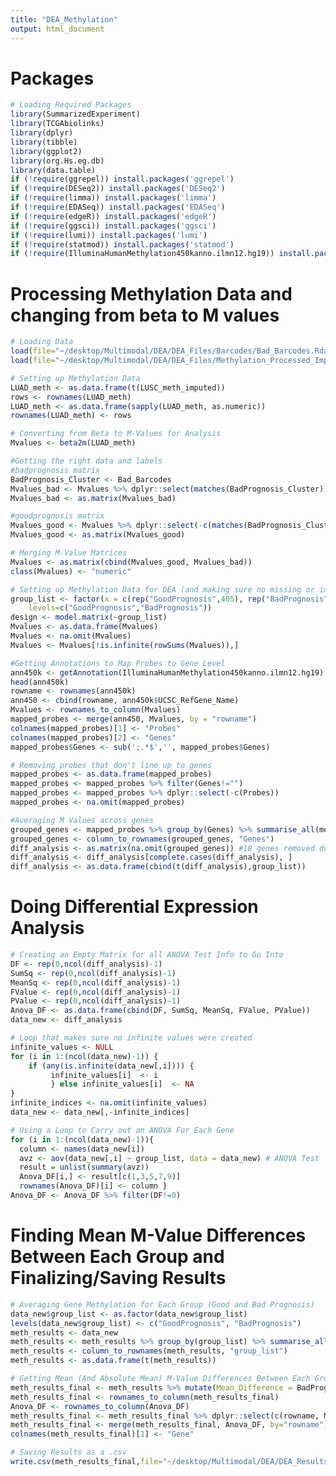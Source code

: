 ```yaml
---
title: "DEA_Methylation"
output: html_document
---
```


# Packages

```r
# Loading Required Packages
library(SummarizedExperiment)
library(TCGAbiolinks)
library(dplyr)
library(tibble)
library(ggplot2)
library(org.Hs.eg.db)
library(data.table)
if (!require(ggrepel)) install.packages('ggrepel')
if (!require(DESeq2)) install.packages('DESeq2')
if (!require(limma)) install.packages('limma')
if (!require(EDASeq)) install.packages('EDASeq')
if (!require(edgeR)) install.packages('edgeR')
if (!require(ggsci)) install.packages('ggsci')
if (!require(lumi)) install.packages('lumi')
if (!require(statmod)) install.packages('statmod')
if (!require(IlluminaHumanMethylation450kanno.ilmn12.hg19)) install.packages('IlluminaHumanMethylation450kanno.ilmn12.hg19')
```

# Processing Methylation Data and changing from beta to M values

```r
# Loading Data
load(file="~/desktop/Multimodal/DEA/DEA_Files/Barcodes/Bad_Barcodes.Rdata")
load(file="~/desktop/Multimodal/DEA/DEA_Files/Methylation_Processed_Imputed.Rdata") # This file is preprocessed methylation data, but taken right after the missing data imputation step in the 'All_Modality_Comparison.R' script

# Setting up Methylation Data
LUAD_meth <- as.data.frame(t(LUSC_meth_imputed))
rows <- rownames(LUAD_meth)
LUAD_meth <- as.data.frame(sapply(LUAD_meth, as.numeric))
rownames(LUAD_meth) <- rows

# Converting from Beta to M-Values for Analysis
Mvalues <- beta2m(LUAD_meth)

#Getting the right data and labels
#badprognosis matrix
BadPrognosis_Cluster <- Bad_Barcodes
Mvalues_bad <- Mvalues %>% dplyr::select(matches(BadPrognosis_Cluster))
Mvalues_bad <- as.matrix(Mvalues_bad)

#goodprognosis matrix
Mvalues_good <- Mvalues %>% dplyr::select(-c(matches(BadPrognosis_Cluster)))
Mvalues_good <- as.matrix(Mvalues_good)

# Merging M-Value Matrices
Mvalues <- as.matrix(cbind(Mvalues_good, Mvalues_bad))
class(Mvalues) <- "numeric"

# Setting up Methylation Data for DEA (and making sure no missing or infinite values)
group_list <- factor(x = c(rep("GoodPrognosis",405), rep("BadPrognosis",327)),
    levels=c("GoodPrognosis","BadPrognosis"))
design <- model.matrix(~group_list)
Mvalues <- as.data.frame(Mvalues)
Mvalues <- na.omit(Mvalues)
Mvalues <- Mvalues[!is.infinite(rowSums(Mvalues)),]

#Getting Annotations to Map Probes to Gene Level
ann450k <- getAnnotation(IlluminaHumanMethylation450kanno.ilmn12.hg19)
head(ann450k)
rowname <- rownames(ann450k)
ann450 <- cbind(rowname, ann450k$UCSC_RefGene_Name)
Mvalues <- rownames_to_column(Mvalues)
mapped_probes <- merge(ann450, Mvalues, by = "rowname")
colnames(mapped_probes)[1] <- "Probes"
colnames(mapped_probes)[2] <- "Genes"
mapped_probes$Genes <- sub(';.*$','', mapped_probes$Genes)

# Removing probes that don't line up to genes
mapped_probes <- as.data.frame(mapped_probes)
mapped_probes <- mapped_probes %>% filter(Genes!="")
mapped_probes <- mapped_probes %>% dplyr::select(-c(Probes))
mapped_probes <- na.omit(mapped_probes)

#Averaging M Values across genes
grouped_genes <- mapped_probes %>% group_by(Genes) %>% summarise_all(mean)
grouped_genes <- column_to_rownames(grouped_genes, "Genes")
diff_analysis <- as.matrix(na.omit(grouped_genes)) #18 genes removed due to missing values
diff_analysis <- diff_analysis[complete.cases(diff_analysis), ]
diff_analysis <- as.data.frame(cbind(t(diff_analysis),group_list))
```

# Doing Differential Expression Analysis

```r
# Creating an Empty Matrix for all ANOVA Test Info to Go Into
DF <- rep(0,ncol(diff_analysis)-1)
SumSq <- rep(0,ncol(diff_analysis)-1)
MeanSq <- rep(0,ncol(diff_analysis)-1)
FValue <- rep(0,ncol(diff_analysis)-1)
PValue <- rep(0,ncol(diff_analysis)-1)
Anova_DF <- as.data.frame(cbind(DF, SumSq, MeanSq, FValue, PValue))
data_new <- diff_analysis

# Loop that makes sure no infinite values were created
infinite_values <- NULL
for (i in 1:(ncol(data_new)-1)) {
    if (any(is.infinite(data_new[,i]))) {
         infinite_values[i]  <- i 
         } else infinite_values[i]  <- NA
}
infinite_indices <- na.omit(infinite_values)
data_new <- data_new[,-infinite_indices]

# Using a Loop to Carry out an ANOVA For Each Gene
for (i in 1:(ncol(data_new)-1)){
  column <- names(data_new[i])
  avz <- aov(data_new[,i] ~ group_list, data = data_new) # ANOVA Test
  result = unlist(summary(avz))
  Anova_DF[i,] <- result[c(1,3,5,7,9)]
  rownames(Anova_DF)[i] <- column }
Anova_DF <- Anova_DF %>% filter(DF!=0)
```

# Finding Mean M-Value Differences Between Each Group and Finalizing/Saving Results

```r
# Averaging Gene Methylation for Each Group (Good and Bad Prognosis)
data_new$group_list <- as.factor(data_new$group_list)
levels(data_new$group_list) <- c("GoodPrognosis", "BadPrognosis")
meth_results <- data_new
meth_results <- meth_results %>% group_by(group_list) %>% summarise_all(mean)
meth_results <- column_to_rownames(meth_results, "group_list")
meth_results <- as.data.frame(t(meth_results))

# Getting Mean (And Absolute Mean) M-Value Differences Between Each Group
meth_results_final <- meth_results %>% mutate(Mean_Difference = BadPrognosis-GoodPrognosis, abs_difference = abs(BadPrognosis-GoodPrognosis))
meth_results_final <- rownames_to_column(meth_results_final)
Anova_DF <- rownames_to_column(Anova_DF)
meth_results_final <- meth_results_final %>% dplyr::select(c(rowname, Mean_Difference))
meth_results_final <- merge(meth_results_final, Anova_DF, by="rowname")
colnames(meth_results_final)[1] <- "Gene"

# Saving Results as a .csv
write.csv(meth_results_final,file="~/desktop/Multimodal/DEA/DEA_Results/Methylation_Results.csv")
```
